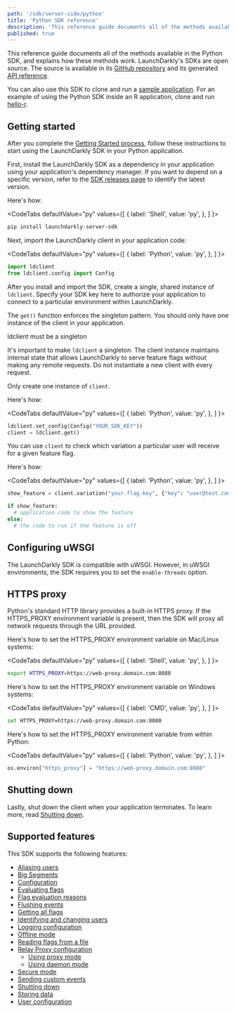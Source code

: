 ```yaml
---
path: '/sdk/server-side/python'
title: 'Python SDK reference'
description: 'This reference guide documents all of the methods available in the Python SDK, and explains how these methods work.'
published: true
---
```


This reference guide documents all of the methods available in the Python SDK, and explains how these methods work. LaunchDarkly's SDKs are open source. The source is available in its [GitHub repository](https://github.com/launchdarkly/python-server-sdk) and its generated [API reference](https://launchdarkly-python-sdk.readthedocs.io/).

You can also use this SDK to clone and run a [sample application](https://github.com/launchdarkly/hello-python). For an example of using the Python SDK inside an R application, clone and run [hello-r](https://github.com/launchdarkly/hello-r).

## Getting started

After you complete the [Getting Started process](/home/getting-started), follow these instructions to start using the LaunchDarkly SDK in your Python application.

First, install the LaunchDarkly SDK as a dependency in your application using your application's dependency manager. If you want to depend on a specific version, refer to the [SDK releases page](https://github.com/launchdarkly/python-server-sdk/releases) to identify the latest version.

Here's how:

<CodeTabs
  defaultValue="py"
  values={[
    { label: 'Shell', value: 'py', },
  ]
}>
<CodeTabItem value="py">

```bash
pip install launchdarkly-server-sdk
```

</CodeTabItem>
</CodeTabs>

Next, import the LaunchDarkly client in your application code:

<CodeTabs
  defaultValue="py"
  values={[
    { label: 'Python', value: 'py', },
  ]
}>
<CodeTabItem value="py">

```py
import ldclient
from ldclient.config import Config
```

</CodeTabItem>
</CodeTabs>

After you install and import the SDK, create a single, shared instance of `ldclient`. Specify your SDK key here to authorize your application to connect to a particular environment within LaunchDarkly.

The `get()` function enforces the singleton pattern. You should only have one instance of the client in your application.

<Callout intent="alert">
<CalloutTitle>ldclient must be a singleton</CalloutTitle>
<CalloutDescription>

It's important to make `ldclient` a singleton. The client instance maintains internal state that allows LaunchDarkly to serve feature flags without making any remote requests. Do not instantiate a new client with every request.

</CalloutDescription>
</Callout>

Only create one instance of `client`.

Here's how:

<CodeTabs
  defaultValue="py"
  values={[
    { label: 'Python', value: 'py', },
  ]
}>
<CodeTabItem value="py">

```py
ldclient.set_config(Config("YOUR_SDK_KEY"))
client = ldclient.get()
```

</CodeTabItem>
</CodeTabs>

You can use `client` to check which variation a particular user will receive for a given feature flag.

Here's how:

<CodeTabs
  defaultValue="py"
  values={[
    { label: 'Python', value: 'py', },
  ]
}>
<CodeTabItem value="py">

```py
show_feature = client.variation("your.flag.key", {"key": "user@test.com"}, False)

if show_feature:
  # application code to show the feature
else:
  # the code to run if the feature is off
```

</CodeTabItem>
</CodeTabs>

## Configuring uWSGI

The LaunchDarkly SDK is compatible with uWSGI. However, in uWSGI environments, the SDK requires you to set the `enable-threads` option.

## HTTPS proxy

Python's standard HTTP library provides a built-in HTTPS proxy. If the HTTPS_PROXY environment variable is present, then the SDK will proxy all network requests through the URL provided.

Here's how to set the HTTPS_PROXY environment variable on Mac/Linux systems:

<CodeTabs
  defaultValue="py"
  values={[
    { label: 'Shell', value: 'py', },
  ]
}>
<CodeTabItem value="py">

```bash
export HTTPS_PROXY=https://web-proxy.domain.com:8080
```

</CodeTabItem>
</CodeTabs>

Here's how to set the HTTPS_PROXY environment variable on Windows systems:

<CodeTabs
  defaultValue="py"
  values={[
    { label: 'CMD', value: 'py', },
  ]
}>
<CodeTabItem value="py">

```bash
set HTTPS_PROXY=https://web-proxy.domain.com:8080
```

</CodeTabItem>
</CodeTabs>

Here's how to set the HTTPS_PROXY environment variable from within Python:

<CodeTabs
  defaultValue="py"
  values={[
    { label: 'Python', value: 'py', },
  ]
}>
<CodeTabItem value="py">

```py
os.environ["https_proxy"] = "https://web-proxy.domain.com:8080"
```

</CodeTabItem>
</CodeTabs>

## Shutting down

Lastly, shut down the client when your application terminates. To learn more, read [Shutting down](/sdk/features/shutdown#python).

## Supported features

This SDK supports the following features:

* [Aliasing users](/sdk/features/aliasing-users#python)
* [Big Segments](/sdk/features/big-segments#python)
* [Configuration](/sdk/features/config#python)
* [Evaluating flags](/sdk/features/evaluating#python)
* [Flag evaluation reasons](/sdk/features/evaluation-reasons#python)
* [Flushing events](/sdk/features/flush#python)
* [Getting all flags](/sdk/features/all-flags#python)
* [Identifying and changing users](/sdk/features/identify#python)
* [Logging configuration](/sdk/features/logging#python)
* [Offline mode](/sdk/features/offline-mode#python)
* [Reading flags from a file](/sdk/features/flags-from-files#python)
* [Relay Proxy configuration](/sdk/features/relay-proxy-configuration)
  * [Using proxy mode](/sdk/features/relay-proxy-configuration/proxy-mode#python)
  * [Using daemon mode](/sdk/features/relay-proxy-configuration/daemon-mode#python)
* [Secure mode](/sdk/features/secure-mode#python)
* [Sending custom events](/sdk/features/events#python)
* [Shutting down](/sdk/features/shutdown#python)
* [Storing data](/sdk/features/storing-data#python)
* [User configuration](/sdk/features/user-config#python)
